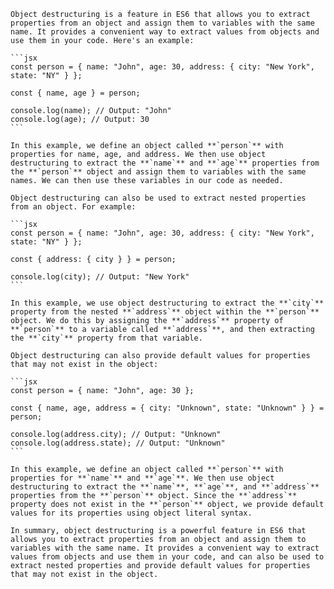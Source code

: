     Object destructuring is a feature in ES6 that allows you to extract properties from an object and assign them to variables with the same name. It provides a convenient way to extract values from objects and use them in your code. Here's an example:

    ```jsx
    const person = { name: "John", age: 30, address: { city: "New York", state: "NY" } };

    const { name, age } = person;

    console.log(name); // Output: "John"
    console.log(age); // Output: 30
    ```

    In this example, we define an object called **`person`** with properties for name, age, and address. We then use object destructuring to extract the **`name`** and **`age`** properties from the **`person`** object and assign them to variables with the same names. We can then use these variables in our code as needed.

    Object destructuring can also be used to extract nested properties from an object. For example:

    ```jsx
    const person = { name: "John", age: 30, address: { city: "New York", state: "NY" } };

    const { address: { city } } = person;

    console.log(city); // Output: "New York"
    ```

    In this example, we use object destructuring to extract the **`city`** property from the nested **`address`** object within the **`person`** object. We do this by assigning the **`address`** property of **`person`** to a variable called **`address`**, and then extracting the **`city`** property from that variable.

    Object destructuring can also provide default values for properties that may not exist in the object:

    ```jsx
    const person = { name: "John", age: 30 };

    const { name, age, address = { city: "Unknown", state: "Unknown" } } = person;

    console.log(address.city); // Output: "Unknown"
    console.log(address.state); // Output: "Unknown"
    ```

    In this example, we define an object called **`person`** with properties for **`name`** and **`age`**. We then use object destructuring to extract the **`name`**, **`age`**, and **`address`** properties from the **`person`** object. Since the **`address`** property does not exist in the **`person`** object, we provide default values for its properties using object literal syntax.

    In summary, object destructuring is a powerful feature in ES6 that allows you to extract properties from an object and assign them to variables with the same name. It provides a convenient way to extract values from objects and use them in your code, and can also be used to extract nested properties and provide default values for properties that may not exist in the object.
